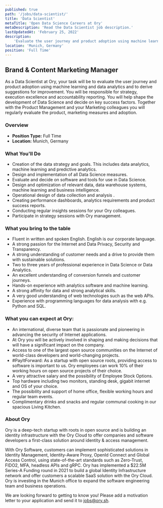 ```yaml
---
published: true
path: '/jobs/data-scientist/'
title: 'Data Scientist'
metaTitle: 'Open Data Science Careers at Ory'
metaDescription: 'Read the Data Scientist job description.'
lastUpdatedAt: 'February 25, 2022'
description:
    'Evaluate the user journey and product adoption using machine learning and data analytics and to derive suggestions for improvement.'
location: 'Munich, Germany'
position: 'Full Time'
---
```



## Brand & Content Marketing Manager

<About />

As a Data Scientist at Ory, your task will be to evaluate the user journey and product adoption using machine learning and data analytics and to derive suggestions for improvement. You will be responsible for strategy, execution excellence and accountability reporting. You will help shape the development of Data Science and decide on key success factors. Together with the Product Management and your Marketing colleagues you will regularly evaluate the product, marketing measures and adoption.

### Overview

- **Position Type:** Full Time
- **Location:** Munich, Germany

### What You'll Do

* Creation of the data strategy and goals. This includes data analytics, machine learning and predictive analytics.
* Design and implementation of all Data Science measures.
* Evaluate and decide on software and tools for use in Data Science.
* Design and optimization of relevant data, data warehouse systems, machine learning and business intelligence.
* Operational design of data collection and analysis .
* Creating performance dashboards, analytics requirements and product success reports.
* Conducting regular insights sessions for your Ory colleagues.
* Participate in strategy sessions with Ory management.

### What you bring to the table

* Fluent in written and spoken English. English is our corporate language.
* A strong passion for the Internet and Data Privacy, Security and Transparency.
* A strong understanding of customer needs and a drive to provide them with sustainable solutions.
* Two to three years of professional experience in Data Science or Data Analytics.
* An excellent understanding of conversion funnels and customer journeys.
* Hands-on experience with analytics software and machine learning.
* A strong affinity for data and strong analytical skills.
* A very good understanding of web technologies such as the web APIs.
* Experience with programming languages for data analysis with e.g. Python and SQL.

### What you can expect at Ory:
* An international, diverse team that is passionate and pioneering in advancing the security of Internet applications.
* At Ory you will be actively involved in shaping and making decisions that will have a significant impact on the company.
* Access to one of the largest open source communities on the Internet of world-class developers and world-changing projects.
* #PayItForward: As a startup with open source roots, providing access to software is important to us. Ory employees can work 10% of their working hours on open source projects of their choice.
* A very attractive salary and the possibility of Employee Stock Options.
* Top hardware including two monitors, standing desk, gigabit internet and OS of your choice.
* The possibility and support of home office, flexible working hours and regular team events.
* Complimentary drinks and snacks and regular communal cooking in our spacious Living Kitchen.

### About Ory
Ory is a deep-tech startup with roots in open source and is building an identity infrastructure with the Ory Cloud to offer companies and software developers a first-class solution around identity & access management.

With Ory Software, customers can implement sophisticated solutions in Identity Management, Identity-Aware Proxy, OpenId Connect and Global Access Control, using state-of-the-art standards such as Zero-Trust, FIDO2, MFA, headless APIs and gRPC.
Ory has implemented a $22.5M Series-A Funding round in 2021 to build a global Identity Infrastructure network and offer customers a scalable SaaS solution with the Ory Cloud. Ory is investing in the Munich office to expand the software engineering team and business operations.

We are looking forward to getting to know you! Please add a motivation letter to your application and send it to [jobs@ory.sh](mailto:jobs@ory.sh).
